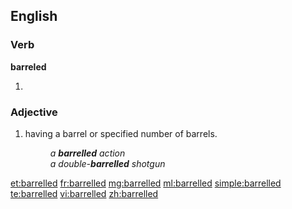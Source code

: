 ==English==

===Verb===
'''barreled'''
# {{past of|barrel}}

===Adjective===
{{en-adv|-}}

# {{context|firearms}} having a barrel or specified number of barrels.
#: ''a '''barrelled''' action''
#: ''a double-'''barrelled''' shotgun''

[[et:barrelled]]
[[fr:barrelled]]
[[mg:barrelled]]
[[ml:barrelled]]
[[simple:barrelled]]
[[te:barrelled]]
[[vi:barrelled]]
[[zh:barrelled]]